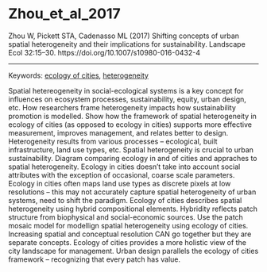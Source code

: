 # Zhou_et_al_2017

Zhou W, Pickett STA, Cadenasso ML (2017) Shifting concepts of urban spatial heterogeneity and their implications for sustainability. Landscape Ecol 32:15–30. https://doi.org/10.1007/s10980-016-0432-4

---

Keywords: [ecology of cities](../topics/EcologyofCities.qmd), [heterogeneity](../topics/Heterogeneity.qmd)	  

Spatial hetereogeneity in social-ecological systems is a key concept for influences on ecosystem processes, sustainability, equity, urban design, etc. How researchers frame heterogeneity impacts how sustainability promotion is modelled. Show how the framework of spatial heterogeneity in ecology of cities (as opposed to ecology in cities) supports more effective measurement, improves management, and relates better to design. Heterogeneity results from various processes – ecological, built infrastructure, land use types, etc. Spatial heterogeneity is crucial to urban sustainability. Diagram comparing ecology in and of cities and appraches to spatial heterogeneity. Ecology in cities doesn’t take into account social attributes with the exception of occasional, coarse scale parameters. Ecology in cities often maps land use types as discrete pixels at low resolutions – this may not accurately capture spatial heterogeneity of urban systems, need to shift the paradigm. Ecology of cities describes spatial heterogeneity using hybrid compositional elements. Hybridity reflects patch structure from biophysical and social-economic sources. Use the patch mosaic model for modellign spatial heterogeneity using ecology of cities. Increasing spatial and conceptual resolution CAN go together but they are separate concepts. Ecology of cities provides a more holistic view of the city landscape for management. Urban design parallels the ecology of cities framework – recognizing that every patch has value.
